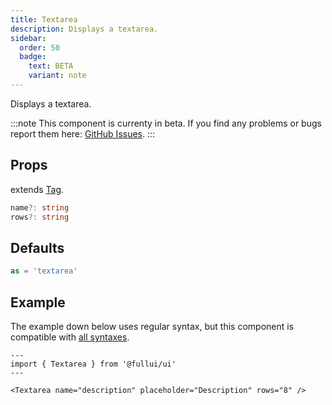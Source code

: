 ```yaml
---
title: Textarea
description: Displays a textarea.
sidebar: 
  order: 50
  badge:
    text: BETA
    variant: note
---
```


Displays a textarea.

:::note
This component is currenty in beta.
If you find any problems or bugs report them here: [GitHub Issues](https://github.com/fullui/ui/issues).
:::

## Props
extends [Tag](/utility/tag).
```ts
name?: string
rows?: string
```

## Defaults
```ts
as = 'textarea'
```

## Example
The example down below uses regular syntax, but this component is compatible with [all syntaxes](/guides/components#syntax).

```astro live
---
import { Textarea } from '@fullui/ui'
---

<Textarea name="description" placeholder="Description" rows="8" />
```